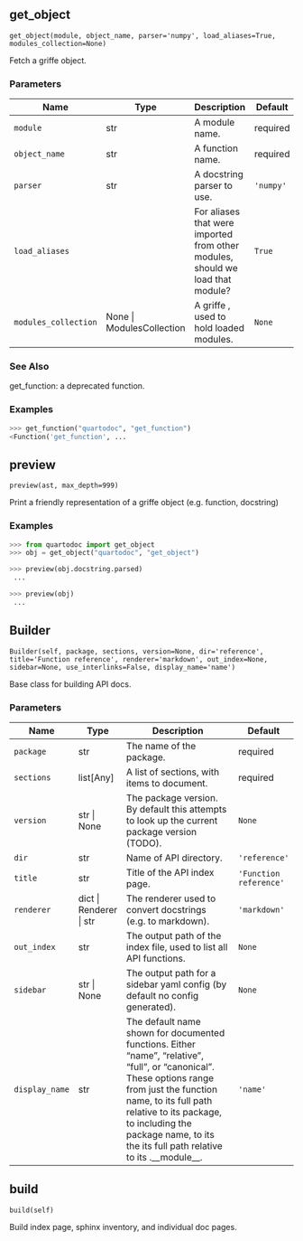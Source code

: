 ## get_object { #get_object }

`get_object(module, object_name, parser='numpy', load_aliases=True, modules_collection=None)`

Fetch a griffe object.

### Parameters

| Name                 | Type                      | Description                                                                        | Default   |
|----------------------|---------------------------|------------------------------------------------------------------------------------|-----------|
| `module`             | str                       | A module name.                                                                     | required  |
| `object_name`        | str                       | A function name.                                                                   | required  |
| `parser`             | str                       | A docstring parser to use.                                                         | `'numpy'` |
| `load_aliases`       |                           | For aliases that were imported from other modules, should we load that module?     | `True`    |
| `modules_collection` | None \| ModulesCollection | A griffe [](`~griffe.collections.ModulesCollection`), used to hold loaded modules. | `None`    |

### See Also

get_function: a deprecated function.

### Examples

```python
>>> get_function("quartodoc", "get_function")
<Function('get_function', ...
```

## preview { #preview }

`preview(ast, max_depth=999)`

Print a friendly representation of a griffe object (e.g. function, docstring)

### Examples

```python
>>> from quartodoc import get_object
>>> obj = get_object("quartodoc", "get_object")
```

```python
>>> preview(obj.docstring.parsed)
 ...
```

```python
>>> preview(obj)
 ...
```

## Builder { #Builder }

`Builder(self, package, sections, version=None, dir='reference', title='Function reference', renderer='markdown', out_index=None, sidebar=None, use_interlinks=False, display_name='name')`

Base class for building API docs.

### Parameters

| Name           | Type                    | Description                                                                                                                                                                                                                                                                         | Default                |
|----------------|-------------------------|-------------------------------------------------------------------------------------------------------------------------------------------------------------------------------------------------------------------------------------------------------------------------------------|------------------------|
| `package`      | str                     | The name of the package.                                                                                                                                                                                                                                                            | required               |
| `sections`     | list[Any]               | A list of sections, with items to document.                                                                                                                                                                                                                                         | required               |
| `version`      | str \| None             | The package version. By default this attempts to look up the current package version (TODO).                                                                                                                                                                                        | `None`                 |
| `dir`          | str                     | Name of API directory.                                                                                                                                                                                                                                                              | `'reference'`          |
| `title`        | str                     | Title of the API index page.                                                                                                                                                                                                                                                        | `'Function reference'` |
| `renderer`     | dict \| Renderer \| str | The renderer used to convert docstrings (e.g. to markdown).                                                                                                                                                                                                                         | `'markdown'`           |
| `out_index`    | str                     | The output path of the index file, used to list all API functions.                                                                                                                                                                                                                  | `None`                 |
| `sidebar`      | str \| None             | The output path for a sidebar yaml config (by default no config generated).                                                                                                                                                                                                         | `None`                 |
| `display_name` | str                     | The default name shown for documented functions. Either "name", "relative", "full", or "canonical". These options range from just the function name, to its full path relative to its package, to including the package name, to its the its full path relative to its .__module__. | `'name'`               |

## build { #build }

`build(self)`

Build index page, sphinx inventory, and individual doc pages.